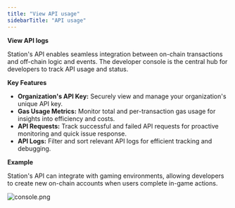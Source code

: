 ```yaml
---
title: "View API usage"
sidebarTitle: "API usage"
---
```


**View API logs**

Station's API enables seamless integration between on-chain transactions and off-chain logic and events. The developer console is the central hub for developers to track API usage and status.

**Key Features**

- **Organization's API Key:** Securely view and manage your organization's unique API key.
- **Gas Usage Metrics:** Monitor total and per-transaction gas usage for insights into efficiency and costs.
- **API Requests:** Track successful and failed API requests for proactive monitoring and quick issue response.
- **API Logs:** Filter and sort relevant API logs for efficient tracking and debugging.

**Example**

Station's API can integrate with gaming environments, allowing developers to create new on-chain accounts when users complete in-game actions.

![console.png](https://station-images.nyc3.digitaloceanspaces.com/7931959b-4dfe-420b-a1ae-e99be3355d9d.png)
